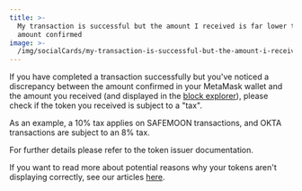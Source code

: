 ```yaml
---
title: >-
  My transaction is successful but the amount I received is far lower than the
  amount confirmed
image: >-
  /img/socialCards/my-transaction-is-successful-but-the-amount-i-received-is-far-lower-than-the-amount-confirmed.jpg
---
```



<CustomLayout />

If you have completed a transaction successfully but you've noticed a discrepancy between the amount confirmed in your MetaMask wallet and the amount you received (and displayed in the [block explorer](/managing-my-wallet/how-to-check-my-wallet-activity-on-the-blockchain-explorer)), please check if the token you received is subject to a "tax".

As an example, a 10% tax applies on SAFEMOON transactions, and OKTA transactions are subject to an 8% tax.

For further details please refer to the token issuer documentation.

If you want to read more about potential reasons why your tokens aren't displaying correctly, see our articles [here](/managing-my-tokens/custom-tokens/a-token-is-missing-from-my-wallet).
